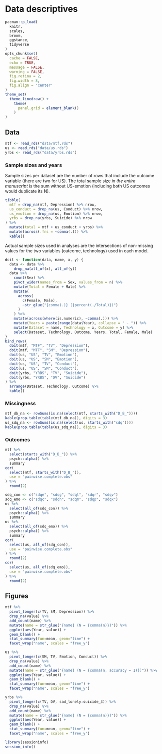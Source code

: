 # Data descriptives

```r
pacman::p_load(
  knitr, 
  scales,
  broom, 
  ggstance,
  tidyverse
)
opts_chunk$set(
  cache = FALSE,
  echo = TRUE,
  message = FALSE,
  warning = FALSE,
  fig.retina = 2, 
  fig.width = 8,
  fig.align = 'center'
)
theme_set(
  theme_linedraw() +
    theme(
      panel.grid = element_blank()
    )
)
```

## Data

```r
mtf <- read_rds("data/mtf.rds")
us <- read_rds("data/us.rds")
yrbs <- read_rds("data/yrbs.rds")
```

### Sample sizes and years

Sample sizes per dataset are the number of rows that include the outcome variable (there are two for US). The total sample size *in the entire manuscript* is the sum without US-emotion (including both US outcomes would duplicate its N).

```r
tibble(
  mtf = drop_na(mtf, Depression) %>% nrow,
  us_conduct = drop_na(us, Conduct) %>% nrow,
  us_emotion = drop_na(us, Emotion) %>% nrow,
  yrbs = drop_na(yrbs, Suicide) %>% nrow
) %>% 
  mutate(total = mtf + us_conduct + yrbs) %>% 
  mutate(across(.fns = ~comma(.))) %>% 
  kable()
```

Actual sample sizes used in analyses are the intersections of non-missing values for the two variables (outcome, technology) used in each model.

```r
doit <- function(data, name, x, y) {
  data <- data %>% 
    drop_na(all_of(x), all_of(y))
  data %>% 
    count(Sex) %>% 
    pivot_wider(names_from = Sex, values_from = n) %>% 
    mutate(Total = Female + Male) %>%
    mutate(
      across(
        c(Female, Male), 
        ~str_glue("{comma(.)} ({percent(./Total)})")
      )
    ) %>% 
    mutate(across(where(is.numeric), ~comma(.))) %>% 
    mutate(Years = paste(range(data$Year), collapse = " - ")) %>% 
    mutate(Dataset = name, Technology = x, Outcome = y) %>% 
    select(Dataset, Technology, Outcome, Years, Total, Female, Male)
}
bind_rows(
  doit(mtf, "MTF", "TV", "Depression"),
  doit(mtf, "MTF", "SM", "Depression"),
  doit(us, "US", "TV", "Emotion"),
  doit(us, "US", "SM", "Emotion"),
  doit(us, "US", "TV", "Conduct"),
  doit(us, "US", "SM", "Conduct"),
  doit(yrbs, "YRBS", "TV", "Suicide"),
  doit(yrbs, "YRBS", "DV", "Suicide")
) %>% 
  arrange(Dataset, Technology, Outcome) %>% 
  kable()
```

### Missingness

```r
mtf_db_na <- rowSums(is.na(select(mtf, starts_with("D_B_")))) 
kable(prop.table(table(mtf_db_na)), digits = 3)
us_sdq_na <- rowSums(is.na(select(us, starts_with("sdq")))) 
kable(prop.table(table(us_sdq_na)), digits = 3)
```

### Outcomes

```r
mtf %>% 
  select(starts_with("D_B_")) %>% 
  psych::alpha() %>% 
  summary
cor(
  select(mtf, starts_with("D_B_")), 
  use = "pairwise.complete.obs"
) %>% 
  round(2)
```

```r
sdq_con <- c("sdqe", "sdqg", "sdql", "sdqr", "sdqv")
sdq_emo <- c("sdqc", "sdqh", "sdqm", "sdqp", "sdqx")
us %>% 
  select(all_of(sdq_con)) %>% 
  psych::alpha() %>% 
  summary
us %>% 
  select(all_of(sdq_emo)) %>% 
  psych::alpha() %>% 
  summary
cor(
  select(us, all_of(sdq_con)), 
  use = "pairwise.complete.obs"
) %>% 
  round(2)
cor(
  select(us, all_of(sdq_emo)), 
  use = "pairwise.complete.obs"
) %>% 
  round(2)
```

## Figures

```r
mtf %>% 
  pivot_longer(c(TV, SM, Depression)) %>% 
  drop_na(value) %>% 
  add_count(name) %>% 
  mutate(name = str_glue("{name} (N = {comma(n)})")) %>% 
  ggplot(aes(Year, value)) +
  geom_blank() +
  stat_summary(fun=mean, geom="line") +
  facet_wrap("name", scales = "free_y")
```

```r
us %>% 
  pivot_longer(c(SM, TV, Emotion, Conduct)) %>% 
  drop_na(value) %>% 
  add_count(name) %>% 
  mutate(name = str_glue("{name} (N = {comma(n, accuracy = 1)})")) %>%
  ggplot(aes(Year, value)) +
  geom_blank() +
  stat_summary(fun=mean, geom="line") +
  facet_wrap("name", scales = "free_y")
```

```r
yrbs %>% 
  pivot_longer(c(TV, DV, sad_lonely:suicide_3)) %>% 
  drop_na(value) %>% 
  add_count(name) %>% 
  mutate(name = str_glue("{name} (N = {comma(n)})")) %>%
  ggplot(aes(Year, value)) +
  geom_blank() +
  stat_summary(fun=mean, geom="line") +
  facet_wrap("name", scales = "free_y")
```

```r
library(sessioninfo)
session_info()
```
